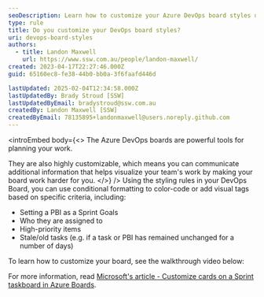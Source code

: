 ```yaml
---
seoDescription: Learn how to customize your Azure DevOps board styles using conditional formatting for enhanced visualization.
type: rule
title: Do you customize your DevOps board styles?
uri: devops-board-styles
authors:
  - title: Landon Maxwell
    url: https://www.ssw.com.au/people/landon-maxwell/
created: 2023-04-17T22:27:46.000Z
guid: 65160ec8-fe38-44b0-bb0a-3f6faafd446d

lastUpdated: 2025-02-04T12:34:58.000Z
lastUpdatedBy: Brady Stroud [SSW]
lastUpdatedByEmail: bradystroud@ssw.com.au
createdBy: Landon Maxwell [SSW]
createdByEmail: 78135895+landonmaxwell@users.noreply.github.com
---
```


<introEmbed
  body={<>
The Azure DevOps boards are powerful tools for planning your work.

They are also highly customizable, which means you can communicate additional information that helps visualize your team's work by making your board work harder for you.
  </>}
/>
Using the styling rules in your DevOps Board, you can use conditional formatting to color-code or add visual tags based on specific criteria, including:

* Setting a PBI as a Sprint Goals
* Who they are assigned to
* High-priority items
* Stale/old tasks (e.g. if a task or PBI has remained unchanged for a number of days)

To learn how to customize your board, see the walkthrough video below:

<youtubeEmbed url="https://www.youtube.com/embed/lKNVn4PqxAI" description="Video: Azure DevOps | Customizing your Board (15 mins)" />

For more information, read [Microsoft's article - Customize cards on a Sprint taskboard in Azure Boards](https://learn.microsoft.com/en-us/azure/devops/boards/sprints/customize-taskboard?WT.mc_id=AZ-MVP-33518).
